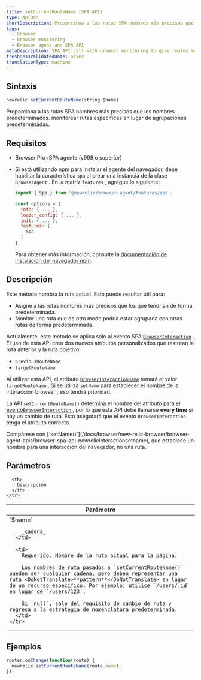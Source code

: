 ```yaml
---
title: setCurrentRouteName (SPA API)
type: apiDoc
shortDescription: Proporciona a las rutas SPA nombres más precisos que los nombres predeterminados. monitorear rutas específicas en lugar de agrupaciones predeterminadas.
tags:
  - Browser
  - Browser monitoring
  - Browser agent and SPA API
metaDescription: SPA API call with browser monitoring to give routes more accurate names and monitor specific routes rather than by default grouping.
freshnessValidatedDate: never
translationType: machine
---
```


## Sintaxis

```js
newrelic.setCurrentRouteName(string $name)
```

Proporciona a las rutas SPA nombres más precisos que los nombres predeterminados. monitorear rutas específicas en lugar de agrupaciones predeterminadas.

## Requisitos

* Browser Pro+SPA agente (v998 o superior)

* Si está utilizando npm para instalar el agente del navegador, debe habilitar la característica `spa` al crear una instancia de la clase `BrowserAgent` . En la matriz `features` , agregue lo siguiente:

  ```js
  import { Spa } from '@newrelic/browser-agent/features/spa';

  const options = {
    info: { ... },
    loader_config: { ... },
    init: { ... },
    features: [
      Spa
    ]
  }
  ```

  Para obtener más información, consulte la [documentación de instalación del navegador npm](https://www.npmjs.com/package/@newrelic/browser-agent#new-relic-browser-agent).

## Descripción

Este método nombra la ruta actual. Esto puede resultar útil para:

* Asigne a las rutas nombres más precisos que los que tendrían de forma predeterminada.
* Monitor una ruta que de otro modo podría estar agrupada con otras rutas de forma predeterminada.

Actualmente, este método se aplica solo al evento SPA [`BrowserInteraction`](/docs/insights/explore-data/attributes/browser-default-attributes-insights#browserinteraction-attributes) . El uso de esta API crea dos nuevos atributos personalizados que rastrean la ruta anterior y la ruta objetivo:

* `previousRouteName`
* `targetRouteName`

Al utilizar esta API, el atributo [`browserInteractionName`](/docs/insights/explore-data/attributes/browser-default-attributes-insights#interaction-name) tomará el valor `targetRouteName` . Si se utiliza `setName` para establecer el nombre de la interacción browser , eso tendrá prioridad.

La API `setCurrentRouteName()` determina el nombre del atributo para [el evento`BrowserInteraction` ](/docs/insights/explore-data/attributes/browser-default-attributes-insights#browserinteraction-attributes), por lo que esta API debe llamarse <DoNotTranslate>**every time**</DoNotTranslate> si hay un cambio de ruta. Esto asegurará que el evento `BrowserInteraction` tenga el atributo correcto.

<Callout variant="tip">
  Compárese con [`setName()`](/docs/browser/new-relic-browser/browser-agent-apis/browser-spa-api-newrelicinteractionsetname), que establece un nombre para una interacción del navegador, no una ruta.
</Callout>

## Parámetros

<table>
  <thead>
    <tr>
      <th width="25%">
        Parámetro
      </th>

      <th>
        Descripción
      </th>
    </tr>
  </thead>

  <tbody>
    <tr>
      <td>
        `$name`

        _cadena_
      </td>

      <td>
        Requerido. Nombre de la ruta actual para la página.

        Los nombres de ruta pasados a `setCurrentRouteName()` pueden ser cualquier cadena, pero deben representar una ruta <DoNotTranslate>**pattern**</DoNotTranslate> en lugar de un recurso específico. Por ejemplo, utilice `/users/:id` en lugar de `/users/123`.

        Si `null`, sale del requisito de cambio de ruta y regresa a la estrategia de nomenclatura predeterminada.
      </td>
    </tr>
  </tbody>
</table>

## Ejemplos

```js
router.onChange(function(route) {
  newrelic.setCurrentRouteName(route.name);
});
```